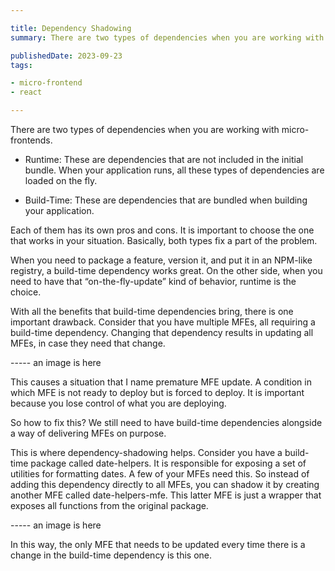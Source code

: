 ```yaml
---

title: Dependency Shadowing
summary: There are two types of dependencies when you are working with micro-frontends. Runtime and Build-Time. Each of them has its own pros and cons. It is important to choose the one that works in your situation. Basically, both types fix a part of the problem.

publishedDate: 2023-09-23
tags:

- micro-frontend
- react

---
```


There are two types of dependencies when you are working with micro-frontends.

- Runtime: These are dependencies that are not included in the initial bundle. When your application runs, all these types of dependencies are loaded on the fly.

- Build-Time: These are dependencies that are bundled when building your application.

Each of them has its own pros and cons. It is important to choose the one that works in your situation. Basically, both types fix a part of the problem.

When you need to package a feature, version it, and put it in an NPM-like registry, a build-time dependency works great. On the other side, when you need to have that “on-the-fly-update” kind of behavior, runtime is the choice.

With all the benefits that build-time dependencies bring, there is one important drawback. Consider that you have multiple MFEs, all requiring a build-time dependency. Changing that dependency results in updating all MFEs, in case they need that change.

----- an image is here

This causes a situation that I name premature MFE update. A condition in which MFE is not ready to deploy but is forced to deploy. It is important because you lose control of what you are deploying.

So how to fix this? We still need to have build-time dependencies alongside a way of delivering MFEs on purpose.

This is where dependency-shadowing helps. Consider you have a build-time package called date-helpers. It is responsible for exposing a set of utilities for formatting dates. A few of your MFEs need this. So instead of adding this dependency directly to all MFEs, you can shadow it by creating another MFE called date-helpers-mfe. This latter MFE is just a wrapper that exposes all functions from the original package.

----- an image is here

In this way, the only MFE that needs to be updated every time there is a change in the build-time dependency is this one.
